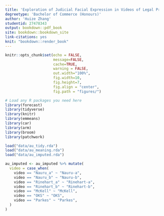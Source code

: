 ```yaml
---
title: 'Exploration of Judicial Facial Expression in Videos of Legal Proceedings'
degreetype: 'Bachelor of Commerce (Honours)'
author: 'Huize Zhang'
studentid: 27478343
output: bookdown::pdf_book
site: bookdown::bookdown_site
link-citations: yes
knit: "bookdown::render_book"
---
```


```r
knitr::opts_chunk$set(echo = FALSE, 
                      message=FALSE, 
                      cache=TRUE, 
                      warning = FALSE,
                      out.width="100%",
                      fig.width=10, 
                      fig.height=7, 
                      fig.align = "center", 
                      fig.path = "figures/")

# Load any R packages you need here
library(forecast)
library(tidyverse)
library(knitr)
library(emmeans)
library(car)
library(arm)
library(broom)
library(patchwork)

load("data/au_tidy.rda")
load("data/au_meaning.rda")
load("data/au_imputed.rda")

au_imputed <- au_imputed %>% mutate(
  video = case_when(
    video == "Nauru_a" ~ "Nauru-a",
    video == "Nauru_b" ~ "Nauru-b",
    video == "Rinehart_a" ~ "Rinehart-a",
    video == "Rinehart_b" ~ "Rinehart-b",
    video == "McKell" ~ "McKell",
    video == "OKS" ~ "OKS",
    video == "Parkes" ~ "Parkes",
  )
)
```
<!-- 
Edit these lines as appropriate.
The actual thesis content is in several Rmd files.

You'll need to edit the _bookdown.yml file to set the order in which you'd like them to appear. 

If you have specific LaTeX packages to add, put them in monashthesis.tex.

You will need to ensure you have installed the knitr and bookdown packages for R.

You will also need LaTeX installed on your computer.
-->


